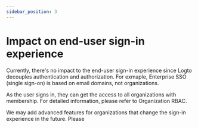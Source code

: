 ```yaml
---
sidebar_position: 3
---
```


# Impact on end-user sign-in experience

Currently, there's no impact to the end-user sign-in experience since Logto decouples authentication and authorization. For exmaple, Enterprise SSO (single sign-on) is based on email domains, not organizations.

As the user signs in, they can get the access to all organizations with membership. For detailed information, please refer to Organization RBAC.

We may add advanced features for organizations that change the sign-in experience in the future. Please
